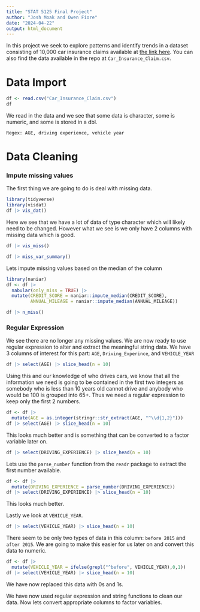 ```yaml
---
title: "STAT 5125 Final Project"
author: "Josh Moak and Owen Fiore"
date: "2024-04-22"
output: html_document
---
```


In this project we seek to explore patterns and identify trends in a dataset
consisting of 10,000 car insurance claims available at [the link here](https://www.kaggle.com/datasets/sagnik1511/car-insurance-data). You can also find the data available in the repo at `Car_Insurance_Claim.csv`.

# Data Import
```r
df <- read.csv("Car_Insurance_Claim.csv")
df
```
We read in the data and we see that some data is character, some is numeric, and some is stored in a dbl. 
```{}
Regex: AGE, driving experience, vehicle year
```

# Data Cleaning
### Impute missing values
The first thing we are going to do is deal with missing data.
```r
library(tidyverse)
library(visdat)
df |> vis_dat()
```
Here we see that we have a lot of data of type character which will likely need to be changed.  However what we see is we only have 2 columns with missing data which is good.
```r
df |> vis_miss()
```
```r
df |> miss_var_summary()
```

Lets impute missing values based on the median of the column
```r
library(naniar)
df <- df |>
  nabular(only_miss = TRUE) |>
  mutate(CREDIT_SCORE = naniar::impute_median(CREDIT_SCORE),
         ANNUAL_MILEAGE = naniar::impute_median(ANNUAL_MILEAGE))
```

```r
df |> n_miss()
```
### Regular Expression 
We see there are no longer any missing values.  We are now ready to use regular expression to alter and extract the meaningful string data.  We have 3 columns of interest for this part: `AGE`, `Driving_Experince`, and `VEHICLE_YEAR`
```r
df |> select(AGE) |> slice_head(n = 10)
```
Using this and our knowledge of who drives cars, we know that all the information we need is going to be contained in the first two integers as somebody who is less than 10 years old cannot drive and anybody who would be 100 is grouped into 65+. Thus we need a regular expression to keep only the first 2 numbers.

```r
df <- df |>
  mutate(AGE = as.integer(stringr::str_extract(AGE, "^\\d{1,2}")))
df |> select(AGE) |> slice_head(n = 10)
```
This looks much better and is something that can be converted to a factor variable later on.

```r
df |> select(DRIVING_EXPERIENCE) |> slice_head(n = 10)
```
Lets use the `parse_number` function from the `readr` package to extract the first number available.
```r
df <- df |>
  mutate(DRIVING_EXPERIENCE = parse_number(DRIVING_EXPERIENCE))
df |> select(DRIVING_EXPERIENCE) |> slice_head(n = 10)
```
This looks much better.

Lastly we look at `VEHICLE_YEAR`.
```r
df |> select(VEHICLE_YEAR) |> slice_head(n = 10)
```
There seem to be only two types of data in this column: `before 2015` and `after 2015`. We are going to make this easier for us later on and convert this data to numeric.
```r
df <- df |>
  mutate(VEHICLE_YEAR = ifelse(grepl("^before", VEHICLE_YEAR),0,1))
df |> select(VEHICLE_YEAR) |> slice_head(n = 10)
```
We have now replaced this data with 0s and 1s.

We have now used regular expression and string functions to clean our data. Now lets convert appropriate columns to factor variables.
